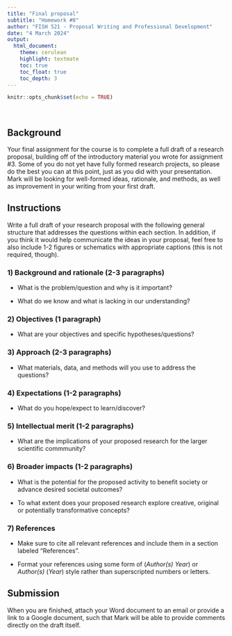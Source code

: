 ```yaml
---
title: "Final proposal"
subtitle: "Homework #8"
author: "FISH 521 - Proposal Writing and Professional Development"
date: "4 March 2024"
output:
  html_document:
    theme: cerulean
    highlight: textmate
    toc: true
    toc_float: true
    toc_depth: 3
---
```


```r
knitr::opts_chunk$set(echo = TRUE)
```

<br>

## Background

Your final assignment for the course is to complete a full draft of a research proposal, building off of the introductory material you wrote for assignment #3. Some of you do not yet have fully formed research projects, so please do the best you can at this point, just as you did with your presentation. Mark will be looking for well-formed ideas, rationale, and methods, as well as improvement in your writing from your first draft.


## Instructions

Write a full draft of your research proposal with the following general structure that addresses the questions within each section. In addition, if you think it would help communicate the ideas in your proposal, feel free to also include 1-2 figures or schematics with appropriate captions (this is not required, though).

### 1) Background and rationale (2-3 paragraphs)

* What is the problem/question and why is it important?

* What do we know and what is lacking in our understanding?

### 2) Objectives (1 paragraph)

* What are your objectives and specific hypotheses/questions?

### 3) Approach (2-3 paragraphs)

* What materials, data, and methods will you use to address the questions?

### 4) Expectations (1-2 paragraphs)

* What do you hope/expect to learn/discover?

### 5) Intellectual merit (1-2 paragraphs)

* What are the implications of your proposed research for the larger scientific commmunity?

### 6) Broader impacts (1-2 paragraphs)

* What is the potential for the proposed activity to benefit society or advance desired societal outcomes?

* To what extent does your proposed research explore creative, original or potentially transformative concepts?

### 7) References

* Make sure to cite all relevant references and include them in a section labeled "References".

* Format your references using some form of (*Author(s)* *Year*) or *Author(s)* (*Year*) style rather than superscripted numbers or letters.


## Submission

When you are finished, attach your Word document to an email or provide a link to a Google document, such that Mark will be able to provide comments directly on the draft itself.


